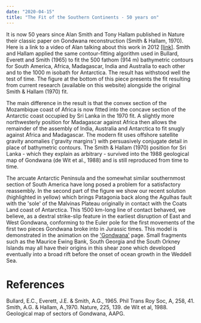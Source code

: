 ```yaml
---
date: "2020-04-15"
title: "The Fit of the Southern Continents - 50 years on"
---
```


It is now 50 years since Alan Smith and Tony Hallam published in Nature their
classic paper on  Gondwana reconstruction (Smith & Hallam, 1970). Here is a link
to a video of Alan talking about  this work in 2012
[\[link\]](https://youtu.be/SXzyEzhY23g). Smith and Hallam applied the same
contour-fitting algorithm used in  Bullard, Everett and Smith (1965) to fit the
500 fathom (914 m) bathymetric contours for South  America, Africa, Madagascar,
India and Australia to each other and to the 1000 m isobath for  Antarctica. The
result has withstood well the test of time. The figure at the bottom of this
piece  presents the fit resulting from current research (available on this
website) alongside the original  Smith & Hallam (1970) fit.

The main difference in the result is that the convex section of the Mozambique
coast of Africa is  now fitted into the concave section of the Antarctic coast
occupied by Sri Lanka in the 1970 fit. A  slightly more northwesterly position
for Madagascar against Africa then allows the remainder of  the assembly of
India, Australia and Antarctica to fit snugly against Africa and Madagascar.
The  modern fit uses offshore satellite gravity anomalies ('gravity
margins') with persuasively conjugate  detail in place of bathymetric
contours. The Smith & Hallam (1970) position for Sri Lanka - which  they
explain as arbitrary - survived into the 1988 geological map of Gondwana (de
Wit et al.,  1988) and is still reproduced from time to time.

The arcuate Antarctic Peninsula and the somewhat similar southernmost section of
South America  have long posed a problem for a satisfactory reassembly. In the
second part of the figure we  show our recent solution (highlighted in yellow)
which brings Patagonia back along the Agulhas  fault with the 'sole' of the
Malvinas Plateau originally in contact with the Coats Land coast of  Antarctica.
This 1500 km-long line of contact behaved, we believe, as a dextral strike-slip
feature  in the earliest disruption of East and West Gondwana, conforming to the
Euler pole for the first  movements of the first two pieces Gondwana broke into
in Jurassic times. This model is  demonstrated in the animation on the
['Gondwana'](/gondwana) page. Small fragments such as the Maurice  Ewing Bank,
South Georgia and the South Orkney Islands may all have their origins in this
shear  zone which developed eventually into a broad rift before the onset of
ocean growth in the Weddell Sea.  

<PublishDate updated="2020-07-31"/>

# References

<Reference>
Bullard, E.C., Everett, J.E. & Smith, A.G., 1965. Phil Trans Roy Soc, A, 258, 41.
Smith, A.G. & Hallam, A.,1970. Nature, 225, 139.
</Reference>
<Reference>
de Wit et al, 1988. Geological map of sectors of Gondwana, AAPG.
</Reference>

